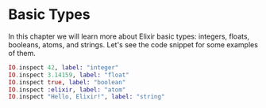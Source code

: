 
# Basic Types

In this chapter we will learn more about Elixir basic types: integers, floats, booleans, atoms, and strings. Let's see the code snippet for some examples of them.

<EditorCode>

```elixir
IO.inspect 42, label: "integer"
IO.inspect 3.14159, label: "float"
IO.inspect true, label: "boolean"
IO.inspect :elixir, label: "atom"
IO.inspect "Hello, Elixir!", label: "string"
```

</EditorCode>
